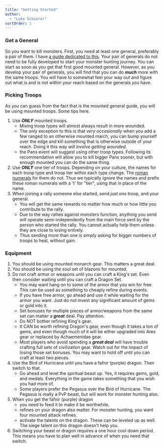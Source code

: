 ```yaml
---
title: "Getting Started"
author: 
  - "Luke Schierer"
sortOrder: 1
---
```


### Get a General

So you want to kill monsters.  First, you need at least one general, preferably
a pair of them.  I have [a guide dedicated to this][mg].  Your pair of generals
do not need to be fully developed to start your monster hunting journey.  You
can start as soon as you get that first good mounted general.  However, as you
develop your pair of generals, you will find that you can do **_much_** more
with the same troops.  You will have to somewhat feel your way out and figure
out what is and is not within your reach based on the generals you have.

### Picking Troops 

As you can guess from the fact that is the mounted general guide, you will be
using mounted troops.  Some tips here.

1. Use _**ONLY**_ mounted troops.  
   * Mixing troop types will almost always result in more wounded.
   * The only exception to this is that _very occasionally_ when you add a few
	 ranged to an otherwise mounted march, you can bump yourself over the edge
	 and kill something that is otherwise outside of your reach.  Doing it this
	 way *will involve getting wounded.*
   * the Pans event will suggest using other troop types.  Following its
     recommendation will allow you to kill bigger Pans sooner, but with enough
     mounted you can do the same thing.
1. Use _**ONLY**_ one tier of troops.  Depending on your culture, the names for
   each troop type and troop tier within each type change.  The [roman numerals][]
   for them do not.  Thus we typically ignore the names and prefix these roman
   numerals with a 't' for "tier", using that in place of the name. 
1. When joining a rally someone else started, send *just one* troop, and your general.
   * You will get the same rewards no matter how much or how little you contribute to the rally.
   * Due to the way rallies against monsters function, anything you send will
	 operate semi-independently from the main force sent by the person who
	 started the rally.  You cannot actually help them unless they are close to
	 losing entirely. 
   * Thus sending more than one is simply asking for bigger numbers of troops
     to heal, without gain.
	
### Equipment

1. You should be using mounted monarch gear.  This matters a great deal. 
1. You should be using the soul set of blazons for mounted. 
1. Do not craft armor or weapons until you can craft a King's set. Even then
   consider waiting until you can craft a Dragon Set. 
   * You may want hang on to some of the armor that you win for free.  This can be used as something to cheaply refine during events.
   * If you have free armor, go ahead and use it while waiting for the armor
     you want. Just do not invest any significant amount of gems or gold into
     it.
   * Set bonuses for multiple pieces of armor/weapons from the same set can
     matter a _**great**_ deal.  Pay attention.
   * Do NOT bother refining King's gear.  
   * It CAN be worth refining Dragon's gear, even though it takes a ton of
     gems, and even though much of it will be either upgraded into Ares gear or
     replaced by Achaemenidae gear. 
   * Most players who avoid spending a _**great deal**_ will have trouble
     crafting full sets of civilization gear.  Watch out for the
     impact of losing those set bonuses.  You may want to hold off until you can craft at least two pieces.
1. Use the Bird of Hurricane until you have a fafnir (purple) dragon.  Then switch to that. 
   * Go ahead and level the spiritual beast up.  Yes, it requires gems, gold,
     and medals.  Everything in the game takes something that you wish you had
     more of.
   * Some players prefer the Pegasus over the Bird of Hurricane.  The Pegasus
     is really a PvP beast, but will work for monster hunting also.
1. When you get the fafnir (purple) dragon 
   * you need to feed it to make it be worthwhile. 
   * refines on your dragon also matter.  For monster hunting, you want four mounted attack refines.
   * activate the talents on the dragon.  These can be leveled up as well.  The
     siege talent on this dragon doesn't help you.
1. Switching your beast or dragon requires a one hour cool down period.  This
   means you have to plan well in advance of when you need that switch. 


[roman numerals]: <https://wikipedia.org/wiki/Roman_numerals>

[mg]: <../../generals//mounted/>
